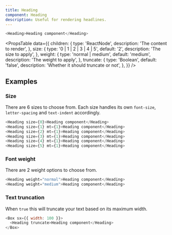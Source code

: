 ```yaml
---
title: Heading
component: Heading
description: Useful for rendering headlines.
---
```


```js live
<Heading>Heading component</Heading>
```

<PropsTable
  data={{
    children: {
      type: 'ReactNode',
      description: 'The content to render',
    },
    size: {
      type: '0 | 1 | 2 | 3 | 4 | 5',
      default: '2',
      description: 'The size to apply',
    },
    weight: {
      type: 'normal | medium',
      default: 'medium',
      description: 'The weight to apply',
    },
    truncate: {
      type: 'Boolean',
      default: 'false',
      description: 'Whether it should truncate or not',
    },
  }}
/>

## Examples

### Size

There are 6 sizes to choose from. Each size handles its own `font-size`, `letter-spacing` and `text-indent` accordingly.

```js live
<Heading size={0}>Heading component</Heading>
<Heading size={1} mt={1}>Heading component</Heading>
<Heading size={2} mt={1}>Heading component</Heading>
<Heading size={3} mt={1}>Heading component</Heading>
<Heading size={4} mt={1}>Heading component</Heading>
<Heading size={5} mt={1}>Heading component</Heading>
```

### Font weight

There are 2 weight options to choose from.

```js live
<Heading weight="normal">Heading component</Heading>
<Heading weight="medium">Heading component</Heading>
```

### Text truncation

When `true` this will truncate your text based on its maximum width.

```js live
<Box sx={{ width: 100 }}>
  <Heading truncate>Heading component</Heading>
</Box>
```
